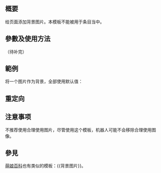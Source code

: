 {{Documentation subpage}}<!-- 在本行下編輯模板說明 -->{{精密模板}}{{humor}}

== 概要 ==
给页面添加背景图片。本模板不能被用于条目当中。

== 參數及使用方法 ==
（待补完）

== 範例 ==
将一个图片作为背景，全部使用默认值：{{tp|Background picture|example.jpg}}

== 重定向 ==
{{tl|背景圖片}}

== 注意事项 ==
不推荐使用合理使用图片，尽管使用这个模板，机器人可能不会移除合理使用图像。

== 參見 ==
[https://zh.moegirl.org.cn/模板:背景图片 萌娘百科]也有类似的模板：<nowiki>{{背景图片}}</nowiki>。
<includeonly>{{Sandbox other||<!-- 本行下加入模板的分類 -->

}}</includeonly>